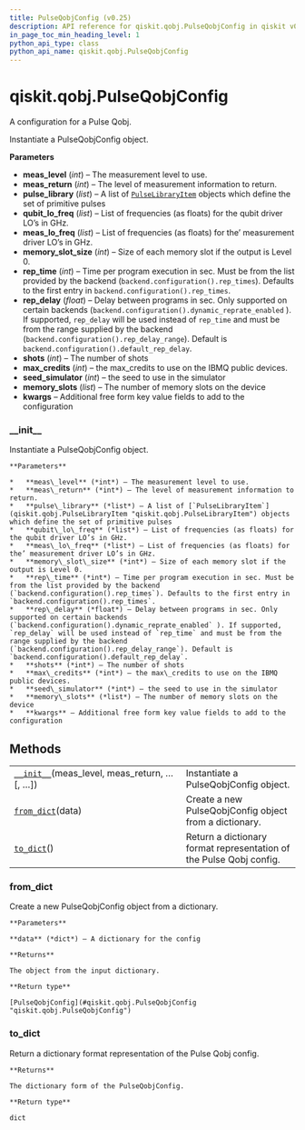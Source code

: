 ```yaml
---
title: PulseQobjConfig (v0.25)
description: API reference for qiskit.qobj.PulseQobjConfig in qiskit v0.25
in_page_toc_min_heading_level: 1
python_api_type: class
python_api_name: qiskit.qobj.PulseQobjConfig
---
```


<span id="qiskit-qobj-pulseqobjconfig" />

# qiskit.qobj.PulseQobjConfig

<Class id="qiskit.qobj.PulseQobjConfig" isDedicatedPage={true} github="https://github.com/qiskit/qiskit/tree/stable/0.17/qiskit/qobj/pulse_qobj.py" signature="PulseQobjConfig(meas_level, meas_return, pulse_library, qubit_lo_freq, meas_lo_freq, memory_slot_size=None, rep_time=None, rep_delay=None, shots=None, max_credits=None, seed_simulator=None, memory_slots=None, **kwargs)" modifiers="class">
  A configuration for a Pulse Qobj.

  Instantiate a PulseQobjConfig object.

  **Parameters**

  *   **meas\_level** (*int*) – The measurement level to use.
  *   **meas\_return** (*int*) – The level of measurement information to return.
  *   **pulse\_library** (*list*) – A list of [`PulseLibraryItem`](qiskit.qobj.PulseLibraryItem "qiskit.qobj.PulseLibraryItem") objects which define the set of primitive pulses
  *   **qubit\_lo\_freq** (*list*) – List of frequencies (as floats) for the qubit driver LO’s in GHz.
  *   **meas\_lo\_freq** (*list*) – List of frequencies (as floats) for the’ measurement driver LO’s in GHz.
  *   **memory\_slot\_size** (*int*) – Size of each memory slot if the output is Level 0.
  *   **rep\_time** (*int*) – Time per program execution in sec. Must be from the list provided by the backend (`backend.configuration().rep_times`). Defaults to the first entry in `backend.configuration().rep_times`.
  *   **rep\_delay** (*float*) – Delay between programs in sec. Only supported on certain backends (`backend.configuration().dynamic_reprate_enabled` ). If supported, `rep_delay` will be used instead of `rep_time` and must be from the range supplied by the backend (`backend.configuration().rep_delay_range`). Default is `backend.configuration().default_rep_delay`.
  *   **shots** (*int*) – The number of shots
  *   **max\_credits** (*int*) – the max\_credits to use on the IBMQ public devices.
  *   **seed\_simulator** (*int*) – the seed to use in the simulator
  *   **memory\_slots** (*list*) – The number of memory slots on the device
  *   **kwargs** – Additional free form key value fields to add to the configuration

  ### \_\_init\_\_

  <Function id="qiskit.qobj.PulseQobjConfig.__init__" signature="__init__(meas_level, meas_return, pulse_library, qubit_lo_freq, meas_lo_freq, memory_slot_size=None, rep_time=None, rep_delay=None, shots=None, max_credits=None, seed_simulator=None, memory_slots=None, **kwargs)">
    Instantiate a PulseQobjConfig object.

    **Parameters**

    *   **meas\_level** (*int*) – The measurement level to use.
    *   **meas\_return** (*int*) – The level of measurement information to return.
    *   **pulse\_library** (*list*) – A list of [`PulseLibraryItem`](qiskit.qobj.PulseLibraryItem "qiskit.qobj.PulseLibraryItem") objects which define the set of primitive pulses
    *   **qubit\_lo\_freq** (*list*) – List of frequencies (as floats) for the qubit driver LO’s in GHz.
    *   **meas\_lo\_freq** (*list*) – List of frequencies (as floats) for the’ measurement driver LO’s in GHz.
    *   **memory\_slot\_size** (*int*) – Size of each memory slot if the output is Level 0.
    *   **rep\_time** (*int*) – Time per program execution in sec. Must be from the list provided by the backend (`backend.configuration().rep_times`). Defaults to the first entry in `backend.configuration().rep_times`.
    *   **rep\_delay** (*float*) – Delay between programs in sec. Only supported on certain backends (`backend.configuration().dynamic_reprate_enabled` ). If supported, `rep_delay` will be used instead of `rep_time` and must be from the range supplied by the backend (`backend.configuration().rep_delay_range`). Default is `backend.configuration().default_rep_delay`.
    *   **shots** (*int*) – The number of shots
    *   **max\_credits** (*int*) – the max\_credits to use on the IBMQ public devices.
    *   **seed\_simulator** (*int*) – the seed to use in the simulator
    *   **memory\_slots** (*list*) – The number of memory slots on the device
    *   **kwargs** – Additional free form key value fields to add to the configuration
  </Function>

  ## Methods

  |                                                                                                                                |                                                                     |
  | ------------------------------------------------------------------------------------------------------------------------------ | ------------------------------------------------------------------- |
  | [`__init__`](#qiskit.qobj.PulseQobjConfig.__init__ "qiskit.qobj.PulseQobjConfig.__init__")(meas\_level, meas\_return, …\[, …]) | Instantiate a PulseQobjConfig object.                               |
  | [`from_dict`](#qiskit.qobj.PulseQobjConfig.from_dict "qiskit.qobj.PulseQobjConfig.from_dict")(data)                            | Create a new PulseQobjConfig object from a dictionary.              |
  | [`to_dict`](#qiskit.qobj.PulseQobjConfig.to_dict "qiskit.qobj.PulseQobjConfig.to_dict")()                                      | Return a dictionary format representation of the Pulse Qobj config. |

  ### from\_dict

  <Function id="qiskit.qobj.PulseQobjConfig.from_dict" signature="from_dict(data)" modifiers="classmethod">
    Create a new PulseQobjConfig object from a dictionary.

    **Parameters**

    **data** (*dict*) – A dictionary for the config

    **Returns**

    The object from the input dictionary.

    **Return type**

    [PulseQobjConfig](#qiskit.qobj.PulseQobjConfig "qiskit.qobj.PulseQobjConfig")
  </Function>

  ### to\_dict

  <Function id="qiskit.qobj.PulseQobjConfig.to_dict" signature="to_dict()">
    Return a dictionary format representation of the Pulse Qobj config.

    **Returns**

    The dictionary form of the PulseQobjConfig.

    **Return type**

    dict
  </Function>
</Class>


